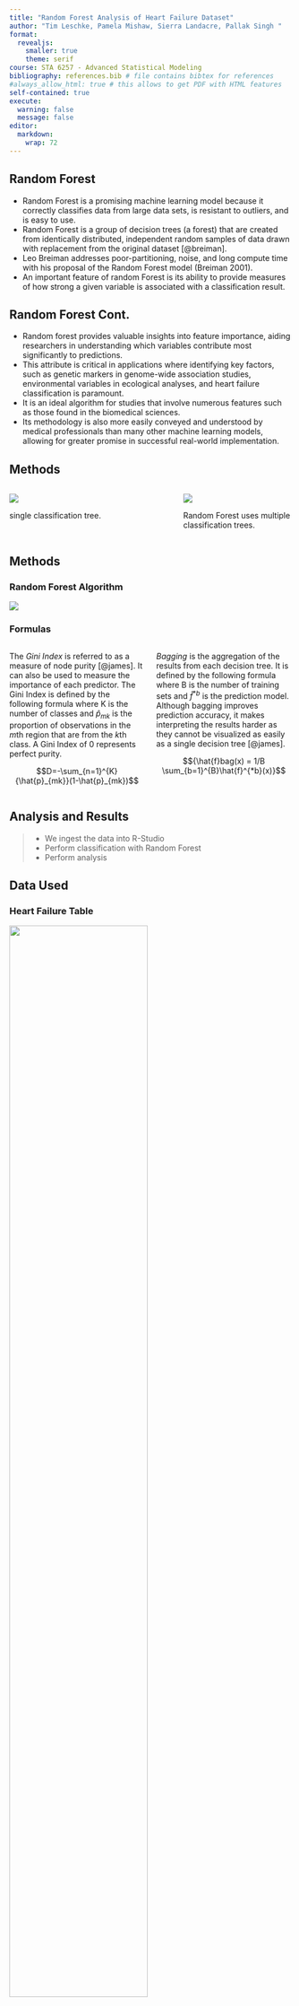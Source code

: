 ```yaml
---
title: "Random Forest Analysis of Heart Failure Dataset"
author: "Tim Leschke, Pamela Mishaw, Sierra Landacre, Pallak Singh "
format: 
  revealjs:
    smaller: true
    theme: serif
course: STA 6257 - Advanced Statistical Modeling
bibliography: references.bib # file contains bibtex for references
#always_allow_html: true # this allows to get PDF with HTML features
self-contained: true
execute: 
  warning: false
  message: false
editor: 
  markdown: 
    wrap: 72
---
```


## Random Forest

- Random Forest is a promising machine learning model because it correctly classifies data from large data sets, is resistant to outliers, and is easy to use.
- Random Forest is a group of decision trees (a forest) that are created from identically distributed, independent random samples of data drawn with replacement from the original dataset [@breiman].
- Leo Breiman addresses poor-partitioning, noise, and long compute time with his proposal of the Random Forest model (Breiman 2001).
- An important feature of random Forest is its ability to provide measures of how strong a given variable is associated with a classification result.

## Random Forest Cont. 
- Random forest provides valuable insights into feature importance, aiding researchers in understanding which variables contribute most significantly to predictions.
- This attribute is critical in applications where identifying key factors, such as genetic markers in genome-wide association studies, environmental variables in ecological analyses, and heart failure classification is paramount.
- It is an ideal algorithm for studies that involve numerous features such as those found in the biomedical sciences. 
- Its methodology is also more easily conveyed and understood by medical professionals than many other machine learning models, allowing for greater promise in successful real-world implementation.

## Methods

::: columns
::: {.column width="60%"}
![](SingleTree.png){fig-align="left"}

single classification tree.
:::

::: {.column width="40%"}
![](images/rf%20fig%201-01.png){fig-align="right"}

 Random Forest uses multiple classification trees.
:::
:::

## Methods

::: panel-tabset
### Random Forest Algorithm

![](images/RF%20Algorith.png){fig-align="center"}

### Formulas

::: columns
::: {.column width="50%"}
The <em>Gini Index</em> is referred to as a measure of node purity
[@james]. It can also be used to measure the importance of each
predictor. The Gini Index is defined by the following formula where K is
the number of classes and ${\hat{p}_{mk}}$ is the proportion of
observations in the <em>m</em>th region that are from the <em>k</em>th
class. A Gini Index of 0 represents perfect purity.

$$D=-\sum_{n=1}^{K} {\hat{p}_{mk}}(1-\hat{p}_{mk})$$
:::

::: {.column width="50%"}
<em>Bagging</em> is the aggregation of the results from each decision
tree. It is defined by the following formula where B is the number of
training sets and $\hat{f}^{*b}$ is the prediction model. Although
bagging improves prediction accuracy, it makes interpreting the results
harder as they cannot be visualized as easily as a single decision tree
[@james].

$${\hat{f}bag(x) = 1/B \sum_{b=1}^{B}\hat{f}^{*b}(x)}$$
:::
:::
:::

## Analysis and Results

> -   We ingest the data into R-Studio
> -   Perform classification with Random Forest
> -   Perform analysis

## Data Used

::: panel-tabset
### Heart Failure Table

![](images/HF%20Table.png){fig-align="center" width="70%"}

### Dataset Information

-   The dataset comes from the Faisalabad Institute of Cardiology and
    the Allied Hospital in Faisalabad Pakistan.
-   There are 299 patient records with 13 features per record.
-   Random Forest model used for predicting heart failure events for
    patients.

![](FaisalabadLogo.png){fig-align="center"}
:::

## Model Evaluation Metrics

Various metrics are used to assess the Random Forest model performance:

> -   Out of Bag error rate/accuracy - OOB data is data left unused by a
>     decision tree.
> -   Confusion Matrix - shows True Positive, False Positive, False
>     Negative and True Negative values to support performance
>     evaluation
> -   Precision - also known as <em>sensitivity</em> and it represents
>     how many observations labeled positive are actually positive.
> -   Recall - quantifies how many positive observations are actually
>     predicted as positive.
> -   F1 - harmonic mean of the precision and recall; assesses
>     predictive performance.
> -   Balanced accuracy - average accuracy of both true-positive and
>     true-negative classes.
> -   AUC-ROC - area under a curve created by the true positive rate vs.
>     false positive rate.

## Variable Importance Plot

![](VariableImportancePlot.png){fig-align="center"}

## FourFold Plot (Confusion Matrix)

![](FourFoldPlot.png){fig-align="center"}

## Confusion Matrix Heatmap

![](ConfusionMatrixHeatmap.png){fig-align="center"}

## Variable Correlation Heatmap

![](VariableCorrelationHeatmap.png){fig-align="center"}

## ROC - Default Values

![](DefaultROC.png){fig-align="center"}

## trainControl() - Random Selection

![](TrainControl_RandomSelection.png){fig-align="center"}

## trainControl() - Grid Search

![](TrainControl_GridSearch.png){fig-align="center"}

## Variable Importance Plot - Tuned

![](VariableImportancePlot_tuned.png){fig-align="center"}

## FourFold Plot (Confusion Matrix)

![](FourFoldPlot_tuned.png){fig-align="center"}

## Kappa Plot

![](KappaPlot.png){fig-align="center"}

## Tuned vs. Default ROC

![](TunedROC.png){fig-align="center"}

## Model Results

::: columns
::: {.column width="60%"}
![](images/data.png)
:::

::: {.column width="40%"}
-   The testing accuracies of both models are slightly lower than their
    respective training accuracies which indicates overfitting of the
    training dataset.
-   The performance of model 2 is better than model 1. This is based off
    of the model’s training and testing accuracies; precision; F1; and
    balanced accuracy as they are all higher than those of the default
    model.
:::
:::

## Conclusion
- The Random Forest model is applied to a heart failure dataset of patients from Faisalabad Pakistan. 
- The Random Forest model provides strong classification results with its default settings. 
- Random Forest makes its decisions in a black box, which means we do not fully understand how is classifies data or which variables are used. 
- We do know from a review of the variable importance plot that time before follow-up visit, serum creatinine levels, and ejection fraction amount are all likely influential in the classification process.

## Software and Hardware Configuration

-   RStudio Pro 2023.12.0, Build 369.pro3
-   Various R libraries
-   RStudio Server running on RHEL9 based virtual machine within a
    VMware VSphere HA cluster. The VM has 50 vCPU's and 196 GB ram
    assigned
-   Hardware includes Dell PowerEdge R750 servers with Dual Xeon Gold
    6338N (32 core) CPUs, 512 GB RAM, and sfp28 25 gbit networking for
    all communications
-   Cluster storage is from an NVMe based Dell SAN.

## References
